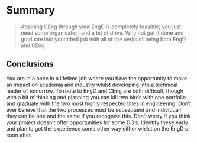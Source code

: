 # Summary

> Attaining CEng through your EngD is completely feasible; you just need some
organisation and a bit of drive. Why not get it done and graduate into your ideal 
job with all of the perks of being both EngD and CEng.

## Conclusions

You are in a once in a lifetime job where you have the opportunity to make an impact on
academia and industry whilst developing into a technical leader of tomorrow. To route to
EngD and CEng are both difficult, though with a bit of thinking and planning you can kill two
birds with one portfolio and graduate with the two most highly respected titles in engineering.
Don’t ever believe that the two processes must be subsequent and individual; they can be
one and the same if you recognise this. Don’t worry if you think your project doesn’t offer
opportunities for some DO’s. Identify these early and plan to get the experience some other
way either whilst on the EngD or soon after.